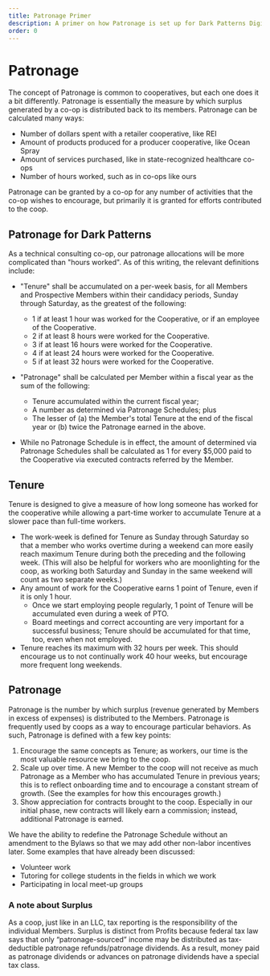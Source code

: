 ```yaml
---
title: Patronage Primer
description: A primer on how Patronage is set up for Dark Patterns Digital
order: 0
---
```


# Patronage

The concept of Patronage is common to cooperatives, but each one does it a bit
differently. Patronage is essentially the measure by which surplus generated by
a co-op is distributed back to its members. Patronage can be calculated many
ways:

- Number of dollars spent with a retailer cooperative, like REI
- Amount of products produced for a producer cooperative, like Ocean Spray
- Amount of services purchased, like in state-recognized healthcare co-ops
- Number of hours worked, such as in co-ops like ours

Patronage can be granted by a co-op for any number of activities that the co-op
wishes to encourage, but primarily it is granted for efforts contributed to the
coop.

## Patronage for Dark Patterns

As a technical consulting co-op, our patronage allocations will be more
complicated than "hours worked". As of this writing, the relevant definitions
include:

<div className="font-serif">

- "Tenure" shall be accumulated on a per-week basis, for all Members and
  Prospective Members within their candidacy periods, Sunday through Saturday,
  as the greatest of the following:

    * 1 if at least 1 hour was worked for the Cooperative, or if an employee
        of the Cooperative.
    * 2 if at least 8 hours were worked for the Cooperative.
    * 3 if at least 16 hours were worked for the Cooperative.
    * 4 if at least 24 hours were worked for the Cooperative.
    * 5 if at least 32 hours were worked for the Cooperative.

- "Patronage" shall be calculated per Member within a fiscal year as the sum of
  the following:

    * Tenure accumulated within the current fiscal year;
    * A number as determined via Patronage Schedules; plus
    * The lesser of (a) the Member's total Tenure at the end of the fiscal year
      or (b) twice the Patronage earned in the above.

- While no Patronage Schedule is in effect, the amount of determined via
  Patronage Schedules shall be calculated as 1 for every $5,000 paid to the
  Cooperative via executed contracts referred by the Member.

</div>

## Tenure

Tenure is designed to give a measure of how long someone has worked for the
cooperative while allowing a part-time worker to accumulate Tenure at a slower
pace than full-time workers.

- The work-week is defined for Tenure as Sunday through Saturday so that a
  member who works overtime during a weekend can more easily reach maximum
  Tenure during both the preceding and the following week. (This will also be
  helpful for workers who are moonlighting for the coop, as working both
  Saturday and Sunday in the same weekend will count as two separate weeks.)
- Any amount of work for the Cooperative earns 1 point of Tenure, even if it is
  only 1 hour.
    - Once we start employing people regularly, 1 point of Tenure will be
      accumulated even during a week of PTO.
    - Board meetings and correct accounting are very important for a successful
      business; Tenure should be accumulated for that time, too, even when not
      employed.
- Tenure reaches its maximum with 32 hours per week. This should encourage us to
  not continually work 40 hour weeks, but encourage more frequent long weekends.

## Patronage

Patronage is the number by which surplus (revenue generated by Members in excess
of expenses) is distributed to the Members. Patronage is frequently used by
coops as a way to encourage particular behaviors. As such, Patronage is defined
with a few key points:

1. Encourage the same concepts as Tenure; as workers, our time is the most
   valuable resource we bring to the coop.
2. Scale up over time. A new Member to the coop will not receive as much
   Patronage as a Member who has accumulated Tenure in previous years; this is
   to reflect onboarding time and to encourage a constant stream of growth. (See
   the examples for how this encourages growth.)
3. Show appreciation for contracts brought to the coop. Especially in our
   initial phase, new contracts will likely earn a commission; instead,
   additional Patronage is earned.

We have the ability to redefine the Patronage Schedule without an amendment to
the Bylaws so that we may add other non-labor incentives later. Some examples
that have already been discussed:

- Volunteer work
- Tutoring for college students in the fields in which we work
- Participating in local meet-up groups

### A note about Surplus

As a coop, just like in an LLC, tax reporting is the responsibility of the
individual Members. Surplus is distinct from Profits because federal tax law
says that only “patronage-sourced” income may be distributed as tax-deductible
patronage refunds/patronage dividends. As a result, money paid as patronage
dividends or advances on patronage dividends have a special tax class.
